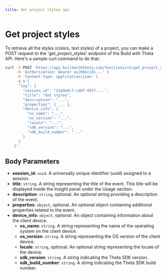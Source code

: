 ```yaml
---
title: Get project styles api
---
```


# Get project styles

To retrieve all the styles (colors, text styles) of a project, you can make a POST request to the 'get_project_styles' endpoint of the Build with Theta API. Here's a sample curl command to do that:

```bash
curl -X POST 'https://api.buildwiththeta.com/functions/v1/get_project_styles' \
     -H 'Authorization: Bearer eyJhbGciOi...' \
     -H 'Content-Type: application/json' \
     -d $'{
      "log": {
        "session_id": "23a9e8c7-cd8f-4557-...",
        "title": "Get styles",
        "description": "...",
        "properties": { ... },
        "device_info": {
          "os_name": "...",
          "os_version": "...",
          "locale": "...",
          "sdk_version": "...",
          "sdk_build_number": "..."
        }
      }
    }'
```

## Body Parameters

- **session_id**: `uuid`. A universally unique identifier (uuid) assigned to a session.
- **title**: `string`. A string representing the title of the event. This title will be displayed inside the Insight panel under the Usage section.
- **description**: `string`, optional. An optional string providing a description of the event.
- **properties**: `object`, optional. An optional object containing additional properties related to the event.
- **device_info**: `object`, optional. An object containing information about the client device.
  - **os_name**: `string`. A string representing the name of the operating system on the client device.
  - **os_version**: `string`. A string representing the OS version of the client device.
  - **locale**: `string`, optional. An optional string representing the locale of the device.
  - **sdk_version**: `string`. A string indicating the Theta SDK version.
  - **sdk_build_number**: `string`. A string indicating the Theta SDK build number.
